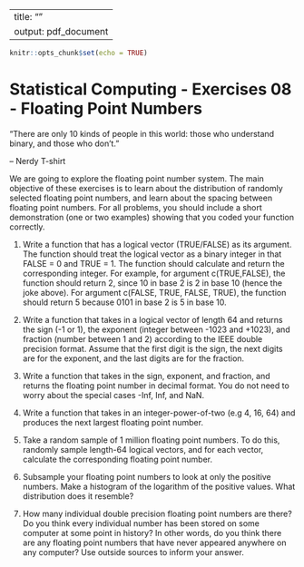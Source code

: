 
---
title: ""
output: pdf_document
---

```r
knitr::opts_chunk$set(echo = TRUE)
```

# Statistical Computing - Exercises 08 - Floating Point Numbers

"There are only 10 kinds of people in this world: those who understand
binary, and those who don't."

-- Nerdy T-shirt

We are going to explore the floating point number system. The main objective of
these exercises is to learn about the distribution of randomly selected
floating point numbers, and learn about the spacing between floating point
numbers. For all problems, you should include a short demonstration (one or two
examples) showing that you coded your function correctly.

1. Write a function that has a logical vector (TRUE/FALSE) as its argument. The
   function should treat the logical vector as a binary integer in that FALSE =
   0 and TRUE = 1. The function should calculate and return the corresponding
   integer. For example, for argument c(TRUE,FALSE), the function should return
   2, since 10 in base 2 is 2 in base 10 (hence the joke above).  For argument
   c(FALSE, TRUE, FALSE, TRUE), the function should return 5 because 0101 in
   base 2 is 5 in base 10.

2. Write a function that takes in a logical vector of length 64 and returns the
   sign (-1 or 1), the exponent (integer between -1023 and +1023), and fraction
   (number between 1 and 2) according to the IEEE double precision format.
   Assume that the first digit is the sign, the next digits are for the
   exponent, and the last digits are for the fraction.

3. Write a function that takes in the sign, exponent, and fraction, and returns
   the floating point number in decimal format. You do not need to worry about
   the special cases -Inf, Inf, and NaN.

4. Write a function that takes in an integer-power-of-two (e.g 4, 16, 64) and
   produces the next largest floating point number.

5. Take a random sample of 1 million floating point numbers. To do this,
   randomly sample length-64 logical vectors, and for each vector, calculate
   the corresponding floating point number.

6. Subsample your floating point numbers to look at only the positive numbers.
   Make a histogram of the logarithm of the positive values.  What distribution
   does it resemble?

7. How many individual double precision floating point numbers are there? Do
   you think every individual number has been stored on some computer at some
   point in history? In other words, do you think there are any floating point
   numbers that have never appeared anywhere on any computer? Use outside
   sources to inform your answer.


